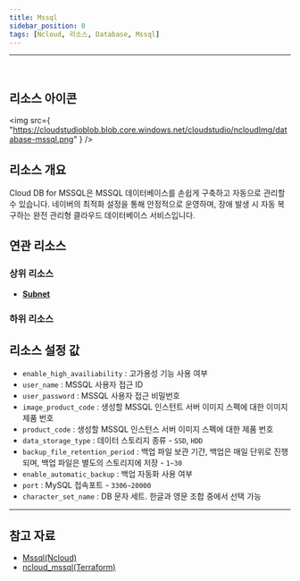 ```yaml
---
title: Mssql
sidebar_position: 0
tags: [Ncloud, 리소스, Database, Mssql]
---
```


<hr />
<br />

## 리소스 아이콘

<img
    src={
        "https://cloudstudioblob.blob.core.windows.net/cloudstudio/ncloudImg/database-mssql.png"
    }
/>

## 리소스 개요

Cloud DB for MSSQL은 MSSQL 데이터베이스를 손쉽게 구축하고 자동으로 관리할 수 있습니다. 네이버의 최적화 설정을 통해 안정적으로 운영하며, 장애 발생 시 자동 복구하는 완전 관리형 클라우드 데이터베이스 서비스입니다.

## 연관 리소스

### 상위 리소스

-   [**Subnet**](https://docs.cstudio.app/docs/resource/ncloud/Networking/Subnet)


### 하위 리소스



## 리소스 설정 값

-   `enable_high_availiability` : 고가용성 기능 사용 여부
-   `user_name` : MSSQL 사용자 접근 ID
-   `user_password` : MSSQL 사용자 접근 비밀번호
-   `image_product_code` : 생성할 MSSQL 인스턴트 서버 이미지 스펙에 대한 이미지 제품 번호
-   `product_code` : 생성할 MSSQL 인스턴스 서버 이미지 스펙에 대한 제품 번호
-   `data_storage_type` : 데이터 스토리지 종류  - `SSD`, `HDD`
-   `backup_file_retention_period` : 백업 파일 보관 기간, 백업은 매일 단위로 진행되며, 백업 파일은 별도의 스토리지에 저장 - `1~30`
-   `enable_automatic_backup` : 백업 자동화 사용 여부
-   `port` : MySQL 접속포트 - `3306~20000`
-   `character_set_name` : DB 문자 세트. 한글과 영문 조합 중에서 선택 가능
    

---

## 참고 자료

-   [Mssql(Ncloud)](https://www.ncloud.com/product/database/cloudDbMssql)
-   [ncloud_mssql(Terraform)](https://registry.terraform.io/providers/NaverCloudPlatform/ncloud/latest/docs/resources/mssql)
